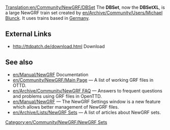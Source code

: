 [[Translation:en/Community/NewGRF/DBSet]]
{{en/Community/NewGRF/Infobox NewGRF|setname= DBSet XL
|screenshot= en/Community/NewGRF/Dbsetxl.png
|artist= Michael Blunck
|coder= Michael Blunck
|focus= en/Community/NewGRF/Addons Trains
|homepage=www.ttdpatch.de
|homepagename= Transport Tycoon - The New Graphics
|copyright= copyrighted
}}
The '''DBSet''', now the '''DBSetXL''', is a large NewGRF train set created by [[en/Archive/Community/Users/Michael Blunck]]. It uses trains based in [https://www.wikipedia.org/wiki/Germany Germany].

==External Links==
*http://ttdpatch.de/download.html Download

== See also ==
* [[en/Manual/NewGRF]] Documentation
* [[en/Community/NewGRF/Main Page]] &mdash; A list of working GRF files in OTTD.
* [[en/Archive/Community/NewGRF FAQ]] &mdash; Answers to frequent questions and problems using GRF files in OpenTTD.
* [[en/Manual/NewGRF]] &mdash; The NewGRF Settings window is a new feature which allows better management of NewGRF files. 
* [[en/Archive/Lists/NewGRF Sets]] &mdash; A list of articles about NewGRF sets.

[[Category:en/Community/NewGRF/NewGRF Sets]]